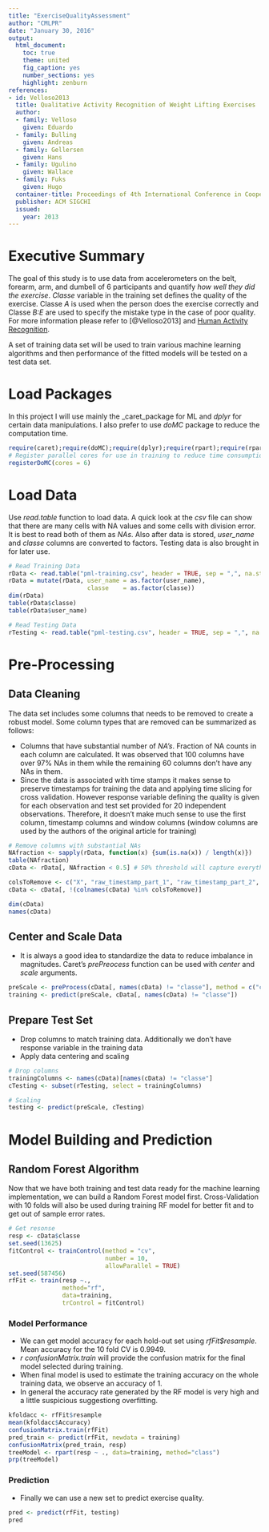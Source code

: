 ```yaml
---
title: "ExerciseQualityAssessment"
author: "CMLPR"
date: "January 30, 2016"
output:
  html_document:
    toc: true
    theme: united
    fig_caption: yes
    number_sections: yes
    highlight: zenburn
references: 
- id: Velloso2013
  title: Qualitative Activity Recognition of Weight Lifting Exercises
  author:
  - family: Velloso
    given: Eduardo
  - family: Bulling
    given: Andreas
  - family: Gellersen
    given: Hans
  - family: Ugulino
    given: Wallace
  - family: Fuks
    given: Hugo
  container-title: Proceedings of 4th International Conference in Cooperation with SIGCHI
  publisher: ACM SIGCHI
  issued:
    year: 2013
---
```


# Executive Summary

The goal of this study is to use data from accelerometers on the belt, forearm, arm, and dumbell of 6 participants and quantify _how well they did the exercise_. *Classe* variable in the training set defines the quality of the exercise. Classe _A_ is used when the person does the exercise correctly and Classe _B:E_ are used to specify the mistake type in the case of poor quality. For more information please refer to [@Velloso2013] and [Human Activity Recognition](http://groupware.les.inf.puc-rio.br/har#dataset).

A set of training data set will be used to train various machine learning algorithms and then performance of the fitted models will be tested on a test data set. 

# Load Packages

In this project I will use mainly the _caret_package for ML and _dplyr_ for certain data manipulations. I also prefer to use _doMC_ package to reduce the computation time.  

```r
require(caret);require(doMC);require(dplyr);require(rpart);require(rpart.plot)
# Register parallel cores for use in training to reduce time consumption.
registerDoMC(cores = 6)
```

# Load Data

Use *read.table* function to load data. A quick look at the _csv_ file can show that there are many cells with NA values and some cells with division error. It is best to read both of them as _NAs_. Also after data is stored, _user_name_ and _classe_ columns are converted to factors. Testing data is also brought in for later use.

```r
# Read Training Data
rData <- read.table("pml-training.csv", header = TRUE, sep = ",", na.strings = c("NA", "#DIV/0!"), stringsAsFactors = FALSE)
rData = mutate(rData, user_name = as.factor(user_name),
                      classe    = as.factor(classe))
dim(rData)
table(rData$classe)
table(rData$user_name)

# Read Testing Data
rTesting <- read.table("pml-testing.csv", header = TRUE, sep = ",", na.strings = c("NA", "#DIV/0!"), stringsAsFactors = FALSE)
```

# Pre-Processing

## Data Cleaning

The data set includes some columns that needs to be removed to create a robust model. Some column types that are removed can be summarized as follows:

* Columns that have substantial number of _NA's_. Fraction of NA counts in each column are calculated. It was observed that 100 columns have over 97% NAs in them while the remaining 60 columns don't have any NAs in them. 
* Since the data is associated with time stamps it makes sense to preserve timestamps for training the data and applying time slicing for cross validation. However response variable defining the quality is given for each observation and test set provided for 20 independent observations. Therefore, it doesn't make much sense to use the first column, timestamp columns and window columns (window columns are used by the authors of the original article for training)

```r
# Remove columns with substantial NAs
NAfraction <- sapply(rData, function(x) {sum(is.na(x)) / length(x)})
table(NAfraction)
cData <- rData[, NAfraction < 0.5] # 50% threshold will capture everything

colsToRemove <- c("X", "raw_timestamp_part_1", "raw_timestamp_part_2", "cvtd_timestamp", "new_window", "num_window")
cData <- cData[, !(colnames(cData) %in% colsToRemove)]

dim(cData)
names(cData)
```

## Center and Scale Data

* It is always a good idea to standardize the data to reduce imbalance in magnitudes. Caret's _prePreocess_ function can be used with _center_ and _scale_ arguments. 

```r
preScale <- preProcess(cData[, names(cData) != "classe"], method = c("center", "scale"))
training <- predict(preScale, cData[, names(cData) != "classe"])
```

## Prepare Test Set 

* Drop columns to match training data. Additionally we don't have response variable in the training data
* Apply data centering and scaling

```r
# Drop columns
trainingColumns <- names(cData)[names(cData) != "classe"]
cTesting <- subset(rTesting, select = trainingColumns)

# Scaling
testing <- predict(preScale, cTesting)
```

# Model Building and Prediction

## Random Forest Algorithm

Now that we have both training and test data ready for the machine learning implementation, we can build a Random Forest model first. Cross-Validation with 10 folds will also be used during training RF model for better fit and to get out of sample error rates.

```r
# Get resonse
resp <- cData$classe
set.seed(13625)
fitControl <- trainControl(method = "cv",
                           number = 10,
                           allowParallel = TRUE)
set.seed(587456)
rfFit <- train(resp ~.,
               method="rf",
               data=training, 
               trControl = fitControl)
```

### Model Performance

* We can get model accuracy for each hold-out set using _rfFit$resample_. Mean accuracy for the 10 fold CV is 0.9949. 
* _r confusionMatrix.train_ will provide the confusion matrix for the final model selected during training.  
* When final model is used to estimate the training accuracy on the whole training data, we observe an accuracy of 1.
* In general the accuracy rate generated by the RF model is very high and a little suspicious suggestiong overfitting. 

```r
kfoldacc <- rfFit$resample
mean(kfoldacc$Accuracy)
confusionMatrix.train(rfFit)
pred_train <- predict(rfFit, newdata = training)
confusionMatrix(pred_train, resp)
treeModel <- rpart(resp ~ ., data=training, method="class")
prp(treeModel)
```



### Prediction

* Finally we can use a new set to predict exercise quality. 

```r
pred <- predict(rfFit, testing)
pred
```
